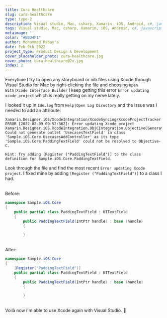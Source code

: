 ```yaml
---
title: Cura Healthcare
slug: cura-healthcare
type: type-2
description: Visual studio, Mac, csharp, Xamarin, iOS, Android, c#, javascript, development, bugs, errors
tags: Visual studio, Mac, csharp, Xamarin, iOS, Android, c#, javascript, development, bugs, errors
metaimage: ''
color: "#EBD4F1"
author: Mohammed Rabay'a
date: Feb 9th 2022
project_type: Product Design & Development
cover_placeholder_photo: cura-healthcare.jpg
cover_photo: cura-healthcare@2x.jpg
index: 2
---
```


Everytime I try to open any storyboard or nib files using Xcode through Visual Studio for Mac by right-clicking the file and choosing `Open With|Xcode Interface Builder` I keep getting this error `Error updating xcode project` which is really getting on my nerve lately.

I looked it up in `Ide.log` from `Help|Open Log Directory` and the issue was I needed to add an attribute:

```
Xamarin.Designer.iOS/XcodeIntegration/XcodeSyncing/XcodeProjectTracker.cs:780 
ERROR [2022-02-09 09:52:36Z]: Error updating Xcode project
Xamarin.Designer.iOS.XcodeIntegration.ObjCIntegration.ObjectiveCGenerationException: Could not generate outlet 'UsecasesTextField' in class 'Sample.iOS.Core.UsecasesAddController' as its type 'Sample.iOS.Core.PaddingTextField' could not be resolved to Objective-C.

Hint: Try adding [Register ("PaddingTextField")] to the class definition for Sample.iOS.Core.PaddingTextField.
```

Look through the file and find the most recent `Error updating Xcode project`. I fixed mine by adding `[Register ("PaddingTextField")]` to a class I had.

<br />
Before:

```csharp
namespace Sample.iOS.Core
{
    public partial class PaddingTextField : UITextField
    {
        public PaddingTextField(IntPtr handle) : base (handle)
        {

        }
```
<br />
After:


```csharp
namespace Sample.iOS.Core
{
    [Register("PaddingTextField")]
    public partial class PaddingTextField : UITextField
    {
        public PaddingTextField(IntPtr handle) : base (handle)
        {

        }
```


<br />
Voilà now i'm able to use Xcode again with Visual Studio. 😬